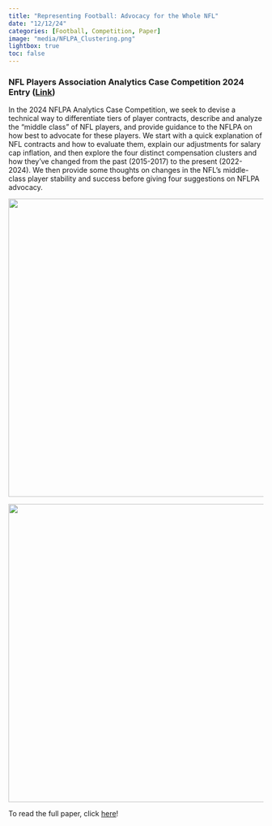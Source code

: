 ```yaml
---
title: "Representing Football: Advocacy for the Whole NFL"
date: "12/12/24"
categories: [Football, Competition, Paper]
image: "media/NFLPA_Clustering.png" 
lightbox: true
toc: false
---
```


### **NFL Players Association Analytics Case Competition 2024 Entry ([Link](https://github.com/kevbaer/nflpa_24){target="_blank"})**

In the 2024 NFLPA Analytics Case Competition, we seek to devise a technical way to differentiate tiers of player contracts, describe and analyze the “middle class” of NFL players, and provide guidance to the NFLPA on how best to advocate for these players. We start with a quick explanation of NFL contracts and how to evaluate them, explain our adjustments for salary cap inflation, and then explore the four distinct compensation clusters and how they’ve changed from the past (2015-2017) to the present (2022-2024). We then provide some thoughts on changes in the NFL’s middle-class player stability and success before giving four suggestions on NFLPA advocacy.

![](media/NFLPA_Clustering.png){fig-align="center" width="588"}

![](media/NFLPA_Barplot.png){fig-align="center" width="588"}

To read the full paper, click [here](https://github.com/kevbaer/nflpa_24/blob/main/NFLPA_FINAL.pdf){target="_blank"}!

